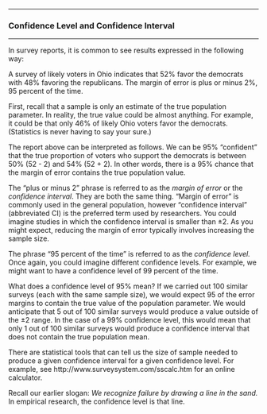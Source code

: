 

------------------------------------------------------------------------

### Confidence Level and Confidence Interval

------------------------------------------------------------------------

In survey reports, it is common to see results expressed in the
following way:

A survey of likely voters in Ohio indicates that 52% favor the
democrats with 48% favoring the republicans. The margin of error
is plus or minus 2%, 95 percent of the time.

First, recall that a sample is only an estimate of the true
population parameter. In reality, the true value could be almost
anything. For example, it could be that only 46% of likely Ohio
voters favor the democrats. (Statistics is never having to say your
sure.)

The report above can be interpreted as follows. We can be 95%
"confident" that the true proportion of voters who support the
democrats is between 50% (52 - 2) and 54% (52 + 2). In other words,
there is a 95% chance that the margin of error contains the true
population value.

The "plus or minus 2" phrase is referred to as the *margin of error*
or the *confidence interval*. They are both the same thing. "Margin
of error" is commonly used in the general population, however
"confidence interval" (abbreviated CI) is the preferred term used by
researchers. You could imagine studies in which the confidence
interval is smaller than ±2. As you might expect, reducing the
margin of error typically involves increasing the sample size.

The phrase "95 percent of the time" is referred to as the
*confidence level.* Once again, you could imagine different
confidence levels. For example, we might want to have a confidence
level of 99 percent of the time.

What does a confidence level of 95% mean? If we carried out 100
similar surveys (each with the same sample size), we would expect 95
of the error margins to contain the true value of the population
parameter. We would anticipate that 5 out of 100 similar surveys
would produce a value outside of the ±2 range. In the case of a 99%
confidence level, this would mean that only 1 out of 100 similar
surveys would produce a confidence interval that does not contain
the true population mean.

There are statistical tools that can tell us the size of sample
needed to produce a given confidence interval for a given confidence
level. For example, see http://www.surveysystem.com/sscalc.htm for
an online calculator.

Recall our earlier slogan: *We recognize failure by drawing a line
in the sand.* In empirical research, the confidence level is that
line.




